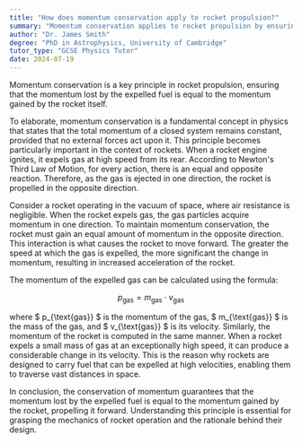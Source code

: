 ```yaml
---
title: "How does momentum conservation apply to rocket propulsion?"
summary: "Momentum conservation applies to rocket propulsion by ensuring the momentum lost by the expelled fuel equals the rocket's gained momentum."
author: "Dr. James Smith"
degree: "PhD in Astrophysics, University of Cambridge"
tutor_type: "GCSE Physics Tutor"
date: 2024-07-19
---
```


Momentum conservation is a key principle in rocket propulsion, ensuring that the momentum lost by the expelled fuel is equal to the momentum gained by the rocket itself.

To elaborate, momentum conservation is a fundamental concept in physics that states that the total momentum of a closed system remains constant, provided that no external forces act upon it. This principle becomes particularly important in the context of rockets. When a rocket engine ignites, it expels gas at high speed from its rear. According to Newton's Third Law of Motion, for every action, there is an equal and opposite reaction. Therefore, as the gas is ejected in one direction, the rocket is propelled in the opposite direction.

Consider a rocket operating in the vacuum of space, where air resistance is negligible. When the rocket expels gas, the gas particles acquire momentum in one direction. To maintain momentum conservation, the rocket must gain an equal amount of momentum in the opposite direction. This interaction is what causes the rocket to move forward. The greater the speed at which the gas is expelled, the more significant the change in momentum, resulting in increased acceleration of the rocket.

The momentum of the expelled gas can be calculated using the formula:

$$
p_{\text{gas}} = m_{\text{gas}} \cdot v_{\text{gas}}
$$

where $ p_{\text{gas}} $ is the momentum of the gas, $ m_{\text{gas}} $ is the mass of the gas, and $ v_{\text{gas}} $ is its velocity. Similarly, the momentum of the rocket is computed in the same manner. When a rocket expels a small mass of gas at an exceptionally high speed, it can produce a considerable change in its velocity. This is the reason why rockets are designed to carry fuel that can be expelled at high velocities, enabling them to traverse vast distances in space.

In conclusion, the conservation of momentum guarantees that the momentum lost by the expelled fuel is equal to the momentum gained by the rocket, propelling it forward. Understanding this principle is essential for grasping the mechanics of rocket operation and the rationale behind their design.
    